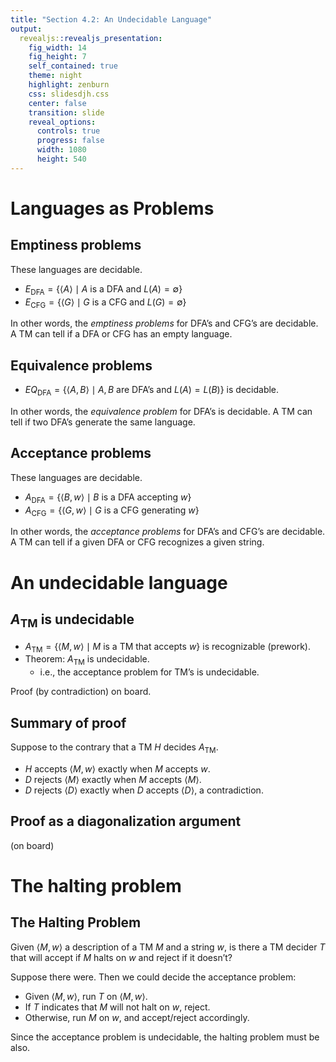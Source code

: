 ```yaml
---
title: "Section 4.2: An Undecidable Language"
output: 
  revealjs::revealjs_presentation:
    fig_width: 14 
    fig_height: 7
    self_contained: true
    theme: night
    highlight: zenburn
    css: slidesdjh.css
    center: false
    transition: slide
    reveal_options:
      controls: true
      progress: false
      width: 1080
      height: 540
---
```


# Languages as Problems

## Emptiness problems

These languages are decidable. 

- $E_\text{DFA} = \{\langle A\rangle \mid A \text{ is a DFA and } L(A) = \emptyset\}$
- $E_\text{CFG} = \{ \langle G \rangle \mid G \text{ is a CFG and } L(G) = \emptyset \}$

In other words, the *emptiness problems* for DFA's and CFG's are decidable. A TM can tell if a DFA or CFG has an empty language.

## Equivalence problems

- $EQ_\text{DFA} = \{\langle A, B\rangle \mid A,B \text{ are DFA's and } L(A) = L(B)\}$ is decidable.

In other words, the *equivalence problem* for DFA's is decidable. A TM can tell if two DFA's generate the same language.

## Acceptance problems

These languages are decidable. 

- $A_\text{DFA} = \{\langle B,w \rangle \mid B\text{ is a DFA accepting } w \}$
- $A_\text{CFG} =  \{\langle G, w\rangle \mid G \text{ is a CFG generating } w\}$

In other words, the *acceptance problems* for DFA's and CFG's are decidable. A TM can tell if a given DFA or CFG recognizes a given string.

# An undecidable language

## $A_\text{TM}$ is undecidable

- $A_\text{TM} = \{ \langle M, w\rangle \mid M \text{ is a TM that accepts } w\}$ is recognizable (prework).
- Theorem: $A_\text{TM}$ is undecidable.
    - i.e., the acceptance problem for TM's is undecidable.
    
Proof (by contradiction) on board.

## Summary of proof

Suppose to the contrary that a TM $H$ decides $A_\text{TM}$.

- $H$ accepts $\langle M, w\rangle$ exactly when $M$ accepts $w$.
- $D$ rejects $\langle M \rangle$ exactly when $M$ accepts $\langle M \rangle$.
- $D$ rejects $\langle D \rangle$ exactly when $D$ accepts $\langle D \rangle$, a contradiction.

## Proof as a diagonalization argument

(on board)

# The halting problem

## The Halting Problem

Given $\langle M, w\rangle$ a description of a TM $M$ and a string $w$, is there a TM decider $T$ that will accept if $M$ halts on $w$ and reject if it doesn't?

Suppose there were. Then we could decide the acceptance problem:

- Given $\langle M, w\rangle$, run $T$ on $\langle M, w\rangle$.
- If $T$ indicates that $M$ will not halt on $w$, reject.
- Otherwise, run $M$ on $w$, and accept/reject accordingly.

Since the acceptance problem is undecidable, the halting problem must be also.


